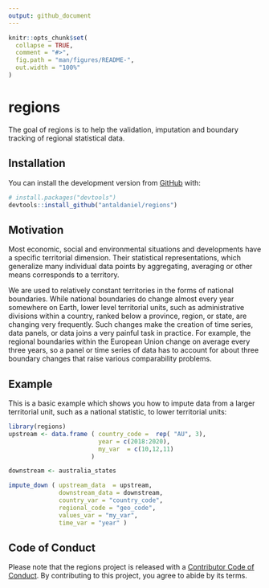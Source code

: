 ```yaml
---
output: github_document
---
```


<!-- README.md is generated from README.Rmd. Please edit that file -->

```r
knitr::opts_chunk$set(
  collapse = TRUE,
  comment = "#>",
  fig.path = "man/figures/README-",
  out.width = "100%"
)
```

# regions

<!-- badges: start -->
<!-- badges: end -->

The goal of regions is to help the validation, imputation and boundary tracking of regional statistical data.   

## Installation

You can install the development version from [GitHub](https://github.com/) with:

```r
# install.packages("devtools")
devtools::install_github("antaldaniel/regions")
```

## Motivation

Most economic, social and environmental situations and developments have a specific territorial dimension. Their statistical representations, which generalize many individual data points by aggregating, averaging or other means corresponds to a territory.

We are used to relatively constant territories in the forms of national boundaries. While national boundaries do change almost every year somewhere on Earth, lower level territorial units, such as administrative divisions within a country, ranked below a province, region, or state, are changing very frequently. Such changes make the creation of time series, data panels, or data joins a very painful task in practice. For example, the regional boundaries within the European Union change on average every three years, so a panel or time series of data has to account for about three boundary changes that raise various comparability problems.

## Example

This is a basic example which shows you how to impute data from a larger territorial unit, such as a national statistic, to lower territorial units:

```r
library(regions)
upstream <- data.frame ( country_code =  rep( "AU", 3),
                         year = c(2018:2020),
                         my_var  = c(10,12,11)
                       )

downstream <- australia_states

impute_down ( upstream_data  = upstream,
              downstream_data = downstream,
              country_var = "country_code",
              regional_code = "geo_code",
              values_var = "my_var",
              time_var = "year" )
```


## Code of Conduct

Please note that the regions project is released with a [Contributor Code of Conduct](https://contributor-covenant.org/version/2/0/CODE_OF_CONDUCT.html). By contributing to this project, you agree to abide by its terms.
